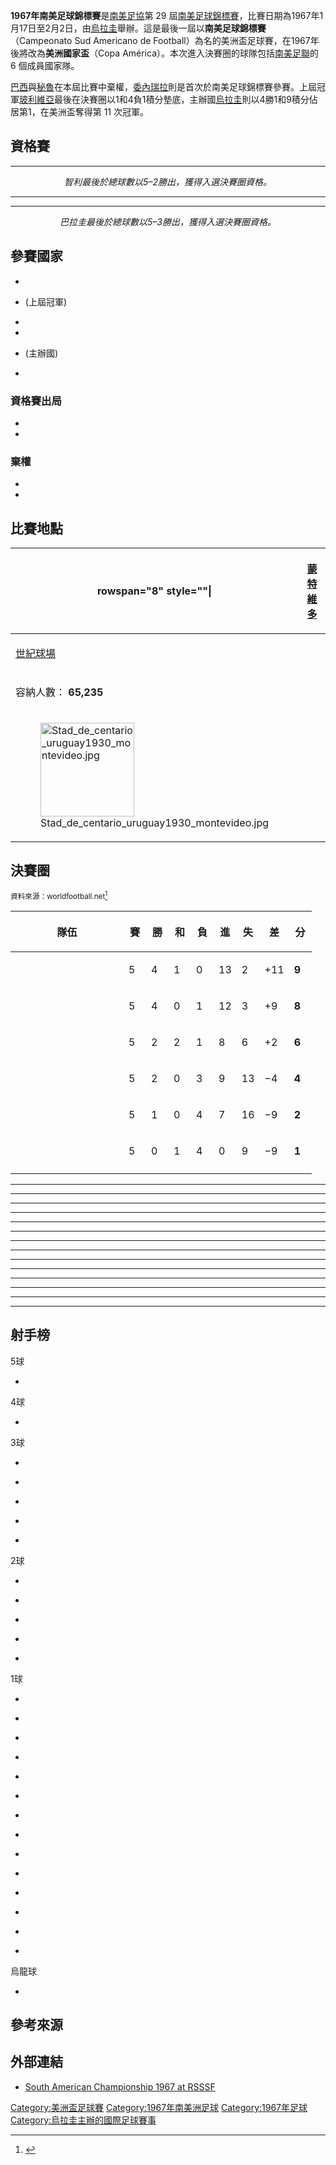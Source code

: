 {{Infobox 國際足球賽事賽季
| tourney_name    = 南美足球錦標賽
| year            = 1967年
| other_titles    = {{lang|en|1967 South American Championship}}
| image           = 
| size            = 
| caption         = 
| edition         = 29
| country         = 烏拉圭
| defending_champ = BOL
| dates           = 1月13日–2月2日
| num_teams       = 6 隊
| confederations  = 1
| venues          = 1
| cities          = 1
| champion        = URU
| count           = 11
| second          = ARG
| third           = CHI
| fourth          = PAR
| matches         = 15
| goals           = 49
| attendance      = 
| top_scorer      = {{flagicon|ARG}} {{le|路易斯·阿提姆|Luis Artime}}<small>（5 球）</small>
| player          = {{flagicon|URU}} [[佩德羅·羅沙|佩德羅·羅沙]]<ref>{{Cite web |url=http://www.rsssf.com/tabless/sachampfulltrivia.html |title=The Copa América Archive – Trivia |accessdate=2016-03-26 |archive-date=2018-10-13 |archive-url=https://web.archive.org/web/20181013015110/http://www.rsssf.com/tabless/sachampfulltrivia.html |dead-url=no }}</ref>
| prevseason      = [[1963年南美足球錦標賽|1963]]
| nextseason      = [[1975年美洲國家盃|1975]]
}}

'''1967年南美足球錦標賽'''是[[南美足協|南美足協]]第 29 屆[[美洲盃足球賽|南美足球錦標賽]]，比賽日期為1967年1月17日至2月2日，由[[烏拉圭|烏拉圭]]舉辦。這是最後一屆以'''南美足球錦標賽'''（Campeonato Sud Americano de Football）為名的美洲盃足球賽，在1967年後將改為'''美洲國家盃'''（Copa América）。本次進入決賽圈的球隊包括[[南美足聯|南美足聯]]的 6 個成員國家隊。

[[巴西國家足球隊|巴西]]與[[秘魯國家足球隊|秘魯]]在本屆比賽中棄權，[[委內瑞拉國家足球隊|委內瑞拉]]則是首次於南美足球錦標賽參賽。上屆冠軍[[玻利維亞國家足球隊|玻利維亞]]最後在決賽圈以1和4負1積分墊底，主辦國[[烏拉圭國家足球隊|烏拉圭]]則以4勝1和9積分佔居第1，在美洲盃奪得第 11 次冠軍。

==資格賽==
{{football box
| date = 1966年11月30日
| team1 = {{fb-rt|CHI}}
| score = 5–2
| report = <!--match report link goes here-->
| team2 = {{fb|COL}}
| goals1 = {{le|佩德羅·阿拉亞·托羅|Pedro Araya (footballer)|阿拉亞}} {{Goal|7}} <br> {{le|卡洛斯·坎波斯·席爾瓦|Carlos Campos Sánchez|坎波斯}} {{Goal|23}} <br> {{le|伊格納西奧·普列托|Ignacio Prieto|普列托}} {{Goal|40|pen.|49}} <br> {{le|曼努埃爾·薩維德拉|Manuel Saavedra|薩維德拉}} {{Goal|61}}
| goals2 = {{le|德利奧·甘博亞|Delio Gamboa|甘博亞}} {{Goal|71}} <br> {{le|阿方索·卡農|Alfonso Cañón|卡農}}{{Goal|72}}
| stadium = [[聖地亞哥-德智利|聖地亞哥]][[國家體育場_(智利)|國家體育場]]
| attendance = 80,000
| referee = {{link-es|阿圖羅·山崎|Arturo Yamasaki}} ([[秘魯足球協會|秘魯]])
}}
----
{{football box
| date = 1966年12月11日
| team1 = {{fb-rt|COL}}
| score = 0–0
| report = <!--match report link goes here-->
| team2 = {{fb|CHI}}
| goals1 =
| goals2 =
| stadium = [[波哥大|波哥大]]{{le|露營球場|Estadio El Campín}}
| attendance = 17,000
| referee = {{link-es|阿圖羅·山崎|Arturo Yamasaki}} ([[秘魯足球協會|秘魯]])
}}
<center>''智利最後於總球數以5–2勝出，獲得入選決賽圈資格。''</center>
----
{{football box
| date = 1966年12月21日
| team1 = {{fb-rt|ECU}}
| score = 2–2
| report = <!--match report link goes here-->
| team2 = {{fb|PAR}}
| goals1 = {{le|波羅·卡雷拉|Polo Carrera|卡雷拉}} {{Goal|56}} <br> {{le|華盛頓·莫穆尼奧斯|Washington Muñoz|穆尼奧斯}} {{Goal|58}}
| goals2 = {{le|胡安·卡洛斯·羅哈斯 (巴拉圭足球運動員)|Juan Carlos Rojas (Paraguay footballer)|羅哈斯}} {{Goal|85|pen.}} <br> {{le|貝尼尼奧·阿波卡達|Benigno Apocada|阿波卡達}} {{Goal|88}}
| stadium = [[瓜亞基爾|瓜亞基爾]]{{le|莫德洛·阿爾伯特·斯賓塞·埃雷拉體育場|Estadio Modelo|莫德洛體育場}}
| attendance = 47,000
| referee = {{link-fr|杜瓦爾·戈伊科切亞|Duval Goicoechea}} ([[阿根廷足球協會|阿根廷]])
}}
----
{{football box
| date = 1966年12月28日
| team1 = {{fb-rt|PAR}}
| score = 3–1
| report = <!--match report link goes here-->
| team2 = {{fb|ECU}}
| goals1 = {{le|切利諾·莫拉|Celino Mora|莫拉}} {{Goal|7||10}} <br> {{le|阿里斯提德·德爾·波多黎各|Arístides Del Puerto|德爾·波多黎各}}{{Goal|60}}
| goals2 = {{le|華盛頓·莫穆尼奧斯|Washington Muñoz|穆尼奧斯}} {{Goal|81}}
| stadium = [[亞松森|亞松森]]{{le|曼努埃爾·費雷拉體育場|Estadio Manuel Ferreira}}
| attendance = 25,000
| referee = 塞薩爾·奧羅斯科（César Orozco） ([[秘魯足球協會|秘魯]])
}}
<center>''巴拉圭最後於總球數以5–3勝出，獲得入選決賽圈資格。''</center>

==參賽國家==
* {{fb|ARG}} 
* {{fb|BOL}} (上屆冠軍)
* {{fb|CHI}}
* {{fb|PAR}} 
* {{fb|URU}} (主辦國)
* {{fb|VEN}}
===資格賽出局===
* {{fb|COL}} 
* {{fb|ECU}}  
===棄權===
* {{fb|BRA}} 
* {{fb|PER}}

==比賽地點==
{| class="wikitable" style="text-align:center"
|-
! rowspan="8" style=""|{{location map+ |Uruguay |Argentina |float=right |width=325 |caption= |places=
{{location map~ |Uruguay |lat=-34.883611|long=-56.181944 |label=[[蒙特維多|蒙特維多]] |position=top }}
}}
! [[蒙特維多|蒙特維多]]
|-
| [[世紀球場|世紀球場]]
|-
| 容納人數： '''65,235'''
|-
| [[File:Stad_de_centario_uruguay1930_montevideo.jpg|150px]]
|}

==決賽圈==
<small>資料來源：worldfootball.net<ref>{{cite web |url=http://www.worldfootball.net/schedule/copa-america-1967-in-uruguay-endrunde/0/ |title=Copa América 1967 Uruguay » Final round |publisher=worldfootball.net |date= |accessdate=2016-03-26 |archive-date=2020-08-11 |archive-url=https://web.archive.org/web/20200811155016/https://www.worldfootball.net/schedule/copa-america-1967-in-uruguay-endrunde/0/ |dead-url=no }}</ref></small>
{| class=wikitable style="text-align:center"
|-
! width=165 | 隊伍
! width=20 | 賽
! width=20 | 勝
! width=20 | 和
! width=20 | 負
! width=20 | 進
! width=20 | 失
! width=20 | 差
! width=20 | 分
|- align=center bgcolor=gold
| align=left | {{fb|Uruguay}}
|5||4||1||0||13||2||+11||'''9'''
|- align=center
| align=left | {{fb|Argentina|alt}}
|5||4||0||1||12||3||+9||'''8'''
|- align=center
| align=left | {{fb|Chile}}
|5||2||2||1||8||6||+2||'''6'''
|- align=center
| align=left | {{fb|Paraguay}}
|5||2||0||3||9||13||−4||'''4'''
|- align=center
| align=left | {{fb|Venezuela|1930}}
|5||1||0||4||7||16||−9||'''2'''
|- align=center
| align=left | {{fb|Bolivia}}
|5||0||1||4||0||9||−9||'''1'''
|- align=center
|}

{{football box
| date = 1967年1月13日
| team1 = {{fb-rt|URU}}
| score = 4–0
| report = <!--match report link goes here-->
| team2 = {{fb|BOL}}
| goals1 = {{le|佩德羅·羅查|Pedro Rocha|羅查}} {{Goal|5}} <br> {{le|胡利奧·蒙特羅·卡斯提洛|Julio Montero Castillo|卡斯提洛}} {{Goal|44}} <br> {{le|羅伯托·特隆科索|Roberto Troncoso|特隆科索}} {{Goal|55|o.g.}} <br> {{link-es|豪爾赫·奧亞比德|Jorge Oyarbide|奧亞比德}} {{Goal|81}}
| goals2 =
| stadium = [[蒙特維多|蒙特維多]][[世紀球場|世紀球場]]
| attendance = 15,000
| referee = 伊西德羅·拉米雷斯（Isidro Ramírez） ([[巴拉圭足球協會|巴拉圭]])
}}
----
{{football box
| date = 1967年1月18日
| team1 = {{fb-rt|CHI}}
| score = 2–0
| report = <!--match report link goes here-->
| team2 = {{fb|VEN|1930}}
| goals1 = {{le|魯本·馬科斯|Rubén Marcos|馬科斯}} {{Goal|12||41}}
| goals2 =
| stadium = [[蒙特維多|蒙特維多]][[世紀球場|世紀球場]]
| attendance = 7,000
| referee = 伊西德羅·拉米雷斯（Isidro Ramírez） ([[巴拉圭足球協會|巴拉圭]])
}}
----
{{football box
| date = 1967年1月18日
| team1 = {{fb-rt|ARG}}
| score = 4–1
| report = <!--match report link goes here-->
| team2 = {{fb|PAR}}
| goals1 = {{le|奧斯卡·麥斯|Oscar Mas|麥斯}} {{Goal|23}} <br> {{le|勞爾·伯納奧|Raúl Bernao|伯納奧}} {{Goal|71}} <br> {{le|路易斯·阿提姆|Luis Artime|阿提姆}} {{Goal|73}} <br> {{le|拉斐爾·阿爾布雷希特|Rafael Albrecht|阿爾布雷希特}} {{Goal|89|pen.}}
| goals2 = {{le|切利諾·莫拉|Celino Mora|莫拉}} {{Goal|67}}
| stadium = [[蒙特維多|蒙特維多]][[世紀球場|世紀球場]]
| attendance = 12,000
| referee = 馬里奧·加斯克（Mario Gasc） ([[智利足球協會|智利]])
}}
----
{{football box
| date = 1967年1月21日
| team1 = {{fb-rt|URU}}
| score = 4–0
| report = <!--match report link goes here-->
| team2 = {{fb|VEN|1930}}
| goals1 = {{le|约瑟·乌鲁兹门迪|José Urruzmendi|乌鲁兹门迪}} {{Goal|5||34}} <br> {{link-es|豪爾赫·奧亞比德|Jorge Oyarbide|奧亞比德}} {{Goal|62||68}}
| goals2 =
| stadium = [[蒙特維多|蒙特維多]][[世紀球場|世紀球場]]
| attendance = 7,000
| referee = 尤納皮歐·德·凱羅斯（Eunápio de Queiroz） ([[巴西足球協會|巴西]])
}}
----
{{football box
| date = 1967年1月22日
| team1 = {{fb-rt|ARG}}
| score = 1–0
| report = <!--match report link goes here-->
| team2 = {{fb|BOL}}
| goals1 = {{le|勞爾·伯納奧|Raúl Bernao|伯納奧}} {{Goal|67}}
| goals2 =
| stadium = [[蒙特維多|蒙特維多]][[世紀球場|世紀球場]]
| attendance = 6,000
| referee = 尤納皮歐·德·凱羅斯（Eunápio de Queiroz） ([[巴西足球協會|巴西]])
}}
----
{{football box
| date = 1967年1月22日
| team1 = {{fb-rt|CHI}}
| score = 4–2
| report = <!--match report link goes here-->
| team2 = {{fb|PAR}}
| goals1 = {{link-es|胡里奧·加利亞多|Julio Gallardo|加利亞多}} {{Goal|9||44}} <br> {{le|佩德羅·阿拉亞·托羅|Pedro Araya (footballer)|阿拉亞}} {{Goal|72||81}}
| goals2 = {{link-fr|胡安·弗朗西斯科·里維羅斯|Juan Francisco Riveros|里維羅斯}} {{Goal|62}} <br> {{le|貝尼尼奧·阿波卡達|Benigno Apocada|阿波卡達}} {{Goal|85}}
| stadium = [[蒙特維多|蒙特維多]][[世紀球場|世紀球場]]
| attendance = 6,000
| referee = {{link-es|羅伯托·戈伊科切亞|Roberto Goicochea}} ([[阿根廷足球協會|阿根廷]])
}}
----
{{football box
| date = 1967年1月25日
| team1 = {{fb-rt|PAR}}
| score = 1–0
| report = <!--match report link goes here-->
| team2 = {{fb|BOL}}
| goals1 = {{le|阿里斯提德·德爾·波多黎各|Arístides Del Puerto|德爾·波多黎各}} {{Goal|14}}
| goals2 =
| stadium = [[蒙特維多|蒙特維多]][[世紀球場|世紀球場]]
| attendance = 5,000
| referee = 恩里克·馬里諾（Enrique Marino） ([[智利足球協會|智利]])
}}
----
{{football box
| date = 1967年1月25日
| team1 = {{fb-rt|ARG}}
| score = 5–1
| report = <!--match report link goes here-->
| team2 = {{fb|VEN|1930}}
| goals1 = {{le|路易斯·阿提姆|Luis Artime|阿提姆}} {{Goal|18||65||88}} <br> {{le|胡安·卡洛斯·卡洛内|Juan Carlos Carone|卡洛内}} {{Goal|26}} <br> {{le|希尔维奥·马尔佐利尼|Silvio Marzolini|马尔佐利尼}} {{Goal|50}}
| goals2 = {{link-es|拉斐爾·桑塔納 (足球運動員)|Rafael Santana (futbolista)|桑塔納}} {{Goal|72}}
| stadium = [[蒙特維多|蒙特維多]][[世紀球場|世紀球場]]
| attendance = 2,500
| referee = 馬里奧·加斯克（Mario Gasc） ([[智利足球協會|智利]])
}}
----
{{football box
| date = 1967年1月26日
| team1 = {{fb-rt|URU}}
| score = 2–2
| report = <!--match report link goes here-->
| team2 = {{fb|CHI}}
| goals1 = {{le|佩德羅·羅查|Pedro Rocha|羅查}} {{Goal|15}} <br> {{link-es|豪爾赫·奧亞比德|Jorge Oyarbide|奧亞比德}} {{Goal|68}}
| goals2 = {{link-es|胡里奧·加利亞多|Julio Gallardo|加利亞多}} {{Goal|2}} <br> {{le|魯本·馬科斯|Rubén Marcos|馬科斯}} {{Goal|37}}
| stadium = [[蒙特維多|蒙特維多]][[世紀球場|世紀球場]]
| attendance = 30,000
| referee = 伊西德羅·拉米雷斯（Isidro Ramírez） ([[巴拉圭足球協會|巴拉圭]])
}}
----
{{football box
| date = 1967年1月28日
| team1 = {{fb-rt|VEN|1930}}
| score = 3–0
| report = <!--match report link goes here-->
| team2 = {{fb|BOL}}
| goals1 = {{le|溫貝托·斯科維諾|Humberto Scovino|斯科維諾}} {{Goal|59}} <br> {{link-es|拉斐爾·桑塔納 (足球運動員)|Rafael Santana (futbolista)|桑塔納}} {{Goal|67}} <br> {{link-es|安東尼奧·拉維洛|Antonio Ravelo|拉維洛}} {{Goal|84}}
| goals2 =
| stadium = [[蒙特維多|蒙特維多]][[世紀球場|世紀球場]]
| attendance = 11,000
| referee = 馬里奧·加斯克（Mario Gasc） ([[智利足球協會|智利]])
}}
----
{{football box
| date = 1967年1月28日
| team1 = {{fb-rt|ARG}}
| score = 2–0
| report = <!--match report link goes here-->
| team2 = {{fb|CHI}}
| goals1 = {{le|胡安·卡洛斯·萨那里|Juan Carlos Sarnari|萨那里}} {{Goal|36}} <br> {{le|路易斯·阿提姆|Luis Artime|阿提姆}} {{Goal|80}}
| goals2 =
| stadium = [[蒙特維多|蒙特維多]][[世紀球場|世紀球場]]
| attendance = 14,000
| referee = 伊西德羅·拉米雷斯（Isidro Ramírez） ([[巴拉圭足球協會|巴拉圭]])
}}
----
{{football box
| date = 1967年1月29日
| team1 = {{fb-rt|URU}}
| score = 2–0
| report = <!--match report link goes here-->
| team2 = {{fb|PAR}}
| goals1 = {{le|多明戈·佩雷斯|Domingo Pérez (footballer)|佩雷斯}} {{Goal|32}} <br> {{le|约瑟·乌鲁兹门迪|José Urruzmendi|乌鲁兹门迪}} {{Goal|66}}
| goals2 =
| stadium = [[蒙特維多|蒙特維多]][[世紀球場|世紀球場]]
| attendance = 17,000
| referee = 馬里奧·加斯克（Mario Gasc） ([[智利足球協會|智利]])
}}
----
{{football box
| date = 1967年2月1日
| team1 = {{fb-rt|CHI}}
| score = 0–0
| report = <!--match report link goes here-->
| team2 = {{fb|BOL}}
| goals1 =
| goals2 =
| stadium = [[蒙特維多|蒙特維多]][[世紀球場|世紀球場]]
| attendance = 1,500
| referee = {{link-es|羅伯托·戈伊科切亞|Roberto Goicochea}} ([[阿根廷足球協會|阿根廷]])
}}
----
{{football box
| date = 1967年2月1日
| team1 = {{fb-rt|PAR}}
| score = 5–3
| report = <!--match report link goes here-->
| team2 = {{fb|VEN|1930}}
| goals1 = {{le|安東尼奧·岡薩雷斯|Antonio González (footballer)|岡薩雷斯}} {{Goal|11}} <br> {{le|胡安·卡洛斯·羅哈斯 (巴拉圭足球運動員)|Juan Carlos Rojas (Paraguay footballer)|羅哈斯}} {{Goal|16||29}} <br> {{le|切利諾·莫拉|Celino Mora|莫拉}} {{Goal|22}} <br> {{le|拉蒙·科爾曼|Ramón Colmán|科爾曼}}{{Goal|81}}
| goals2 = {{link-es|路易斯·門多薩|Luis Mendoza|門多薩}} {{Goal|3}} <br> {{link-es|拉斐爾·桑塔納 (足球運動員)|Rafael Santana (futbolista)|桑塔納}} {{Goal|77}} <br> {{link-es|安東尼奧·拉維洛|Antonio Ravelo|拉維洛}} {{Goal|89}}
| stadium = [[蒙特維多|蒙特維多]][[世紀球場|世紀球場]]
| attendance = 1,500
| referee = 恩里克·馬里諾（Enrique Marino） ([[智利足球協會|智利]])
}}
----
{{football box
| date = 1967年2月2日
| team1 = {{fb-rt|URU}}
| score = 1–0
| report = <!--match report link goes here-->
| team2 = {{fb|ARG}}
| goals1 = {{le|佩德羅·羅查|Pedro Rocha|羅查}}{{Goal|74}}
| goals2 =
| stadium = [[蒙特維多|蒙特維多]][[世紀球場|世紀球場]]
| attendance = 65,000
| referee = 馬里奧·加斯克（Mario Gasc） ([[智利足球協會|智利]])
}}

{{Winners|fb|1967年南美足球錦標賽|Uruguay|11}}

==射手榜==
;5球
* {{flagicon|ARG}} {{le|路易斯·阿提姆|Luis Artime}}
;4球
* {{flagicon|URU}} {{link-es|豪爾赫·奧亞比德|Jorge Oyarbide}}
;3球
* {{flagicon|CHI}} {{link-es|胡里奧·加利亞多|Julio Gallardo}}
* {{flagicon|CHI}} {{le|魯本·馬科斯|Rubén Marcos}}
* {{flagicon|URU}} {{le|约瑟·乌鲁兹门迪|José Urruzmendi}}
* {{flagicon|URU}} {{le|佩德羅·羅查|Pedro Rocha}}
* {{flagicon|VEN}} {{link-es|拉斐爾·桑塔納 (足球運動員)|Rafael Santana (futbolista)|拉斐爾·桑塔納}}
;2球
* {{flagicon|ARG}} {{le|勞爾·伯納奧|Raúl Bernao}}
* {{flagicon|CHI}} {{le|佩德羅·阿拉亞·托羅|Pedro Araya (footballer)}}
* {{flagicon|PAR}} {{le|切利諾·莫拉|Celino Mora}}
* {{flagicon|PAR}} {{le|胡安·卡洛斯·羅哈斯 (巴拉圭足球運動員)|Juan Carlos Rojas (Paraguay footballer)|胡安·卡洛斯·羅哈斯}}
* {{flagicon|VEN}} {{link-es|安東尼奧·拉維洛|Antonio Ravelo}}
;1球
{{col-begin}}
{{col-3}}
* {{flagicon|ARG}} {{le|胡安·卡洛斯·卡洛内|Juan Carlos Carone}}
* {{flagicon|ARG}} {{le|胡安·卡洛斯·萨那里|Juan Carlos Sarnari}}
* {{flagicon|ARG}} {{le|奧斯卡·麥斯|Oscar Mas}}
* {{flagicon|ARG}} {{le|拉斐爾·阿爾布雷希特|Rafael Albrecht}}
* {{flagicon|ARG}} {{le|希尔维奥·马尔佐利尼|Silvio Marzolini}}
{{col-3}}
* {{flagicon|PAR}} {{le|安東尼奧·岡薩雷斯|Antonio González (footballer)}}
* {{flagicon|PAR}} {{le|阿里斯提德·德爾·波多黎各|Arístides Del Puerto}}
* {{flagicon|PAR}} {{le|貝尼尼奧·阿波卡達|Benigno Apocada}}
* {{flagicon|PAR}} {{link-fr|胡安·弗朗西斯科·里維羅斯|Juan Francisco Riveros}}
* {{flagicon|PAR}} {{le|拉蒙·科爾曼|Ramón Colmán}}
{{col-3}}
* {{flagicon|URU}} {{le|多明戈·佩雷斯|Domingo Pérez (footballer)}}
* {{flagicon|URU}} {{le|胡利奧·蒙特羅·卡斯提洛|Julio Montero Castillo}}
* {{flagicon|VEN}} {{le|溫貝托·斯科維諾|Humberto Scovino}}
* {{flagicon|VEN}} {{link-es|路易斯·門多薩|Luis Mendoza}}
{{col-end}}
;烏龍球
* {{flagicon|BOL}} {{le|羅伯托·特隆科索|Roberto Troncoso}}

==參考來源==
{{Reflist}}

==外部連結==
* [http://www.rsssf.com/tables/67safull.html South American Championship 1967 at RSSSF]{{WebCite|url=https://www.webcitation.org/6GIjruR3J?url=http://www.rsssf.com/tables/67safull.html |date=20130501232814 |dateformat=iso }}

{{美洲盃足球賽}}
{{國際足球}}
[[Category:美洲盃足球賽|Category:美洲盃足球賽]]
[[Category:1967年南美洲足球|Category:1967年南美洲足球]]
[[Category:1967年足球|Category:1967年足球]]
[[Category:烏拉圭主辦的國際足球賽事|Category:烏拉圭主辦的國際足球賽事]]